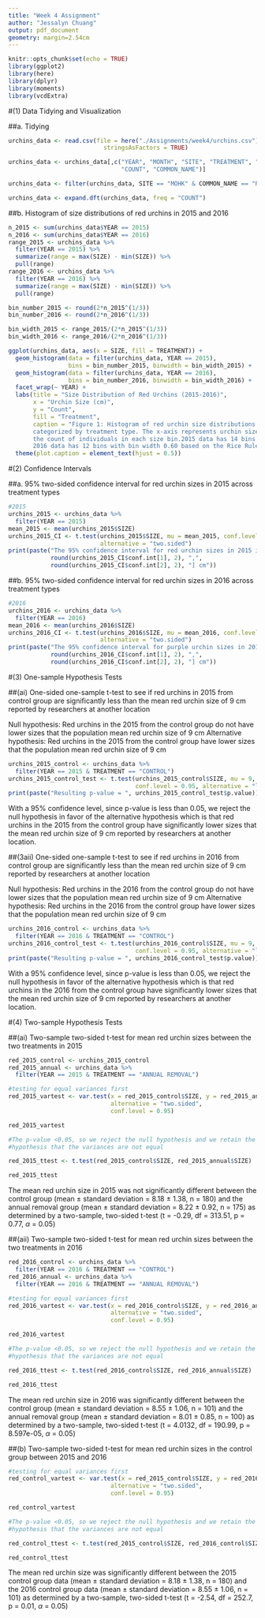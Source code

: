 ```yaml
---
title: "Week 4 Assignment"
author: "Jessalyn Chuang"
output: pdf_document
geometry: margin=2.54cm
---
```


```r
knitr::opts_chunk$set(echo = TRUE)
library(ggplot2)
library(here)
library(dplyr)
library(moments)
library(vcdExtra)
```

#(1) Data Tidying and Visualization

##a. Tidying 

```r
urchins_data <- read.csv(file = here("./Assignments/week4/urchins.csv"),
                           stringsAsFactors = TRUE)   

urchins_data <- urchins_data[,c("YEAR", "MONTH", "SITE", "TREATMENT", "SIZE", 
                                "COUNT", "COMMON_NAME")]

urchins_data <- filter(urchins_data, SITE == "MOHK" & COMMON_NAME == "Red Urchin" & (YEAR == 2015 | YEAR == 2016))

urchins_data <- expand.dft(urchins_data, freq = "COUNT")
```

##b. Histogram of size distributions of red urchins in 2015 and 2016

```r
n_2015 <- sum(urchins_data$YEAR == 2015)
n_2016 <- sum(urchins_data$YEAR == 2016)
range_2015 <- urchins_data %>%
  filter(YEAR == 2015) %>%
  summarize(range = max(SIZE) - min(SIZE)) %>%
  pull(range)
range_2016 <- urchins_data %>%
  filter(YEAR == 2016) %>%
  summarize(range = max(SIZE) - min(SIZE)) %>%
  pull(range)

bin_number_2015 <- round(2*n_2015^(1/3))
bin_number_2016 <- round(2*n_2016^(1/3))

bin_width_2015 <- range_2015/(2*n_2015^(1/3))
bin_width_2016 <- range_2016/(2*n_2016^(1/3))

ggplot(urchins_data, aes(x = SIZE, fill = TREATMENT)) +
  geom_histogram(data = filter(urchins_data, YEAR == 2015), 
                 bins = bin_number_2015, binwidth = bin_width_2015) +
  geom_histogram(data = filter(urchins_data, YEAR == 2016), 
                 bins = bin_number_2016, binwidth = bin_width_2016) +
  facet_wrap(~ YEAR) +
  labs(title = "Size Distribution of Red Urchins (2015-2016)",
       x = "Urchin Size (cm)",
       y = "Count",
       fill = "Treatment",
       caption = "Figure 1: Histogram of red urchin size distributions at Mohawk Reef in 2015 and 2016,
       categorized by treatment type. The x-axis represents urchin size (cm), and the y-axis indicates 
       the count of individuals in each size bin.2015 data has 14 bins with bin width 0.49, 
       2016 data has 12 bins with bin width 0.60 based on the Rice Rule.") +
  theme(plot.caption = element_text(hjust = 0.5)) 
```

#(2) Confidence Intervals

##a. 95% two-sided confidence interval for red urchin sizes in 2015 across treatment types

```r
#2015
urchins_2015 <- urchins_data %>%
  filter(YEAR == 2015) 
mean_2015 <- mean(urchins_2015$SIZE)
urchins_2015_CI <- t.test(urchins_2015$SIZE, mu = mean_2015, conf.level = 0.95, 
                          alternative = "two.sided")
print(paste("The 95% confidence interval for red urchin sizes in 2015 is [", 
            round(urchins_2015_CI$conf.int[1], 2), ",", 
            round(urchins_2015_CI$conf.int[2], 2), "] cm"))
```

##b. 95% two-sided confidence interval for red urchin sizes in 2016 across treatment types

```r
#2016
urchins_2016 <- urchins_data %>%
  filter(YEAR == 2016) 
mean_2016 <- mean(urchins_2016$SIZE)
urchins_2016_CI <- t.test(urchins_2016$SIZE, mu = mean_2016, conf.level = 0.95, 
                          alternative = "two.sided")
print(paste("The 95% confidence interval for purple urchin sizes in 2016 is [", 
            round(urchins_2016_CI$conf.int[1], 2), ",", 
            round(urchins_2016_CI$conf.int[2], 2), "] cm"))
```

#(3) One-sample Hypothesis Tests

##(ai) One-sided one-sample t-test to see if red urchins in 2015 from control group are significantly less than the mean red urchin size of 9 cm reported by researchers at another location

Null hypothesis: Red urchins in the 2015 from the control group do not have lower sizes that the population mean red urchin size of 9 cm
Alternative hypothesis: Red urchins in the 2015 from the control group have lower sizes that the population mean red urchin size of 9 cm

```r
urchins_2015_control <- urchins_data %>%
  filter(YEAR == 2015 & TREATMENT == "CONTROL") 
urchins_2015_control_test <- t.test(urchins_2015_control$SIZE, mu = 9, 
                                    conf.level = 0.95, alternative = "less")
print(paste("Resulting p-value = ", urchins_2015_control_test$p.value))
```

With a 95% confidence level, since p-value is less than 0.05, we reject the null hypothesis in favor of the alternative hypothesis which is that red urchins in the 2015 from the control group have significantly lower sizes that the mean red urchin size of 9 cm reported by researchers at another location.

##(3aii) One-sided one-sample t-test to see if red urchins in 2016 from control group are significantly less than the mean red urchin size of 9 cm reported by researchers at another location

Null hypothesis: Red urchins in the 2016 from the control group do not have lower sizes that the population mean red urchin size of 9 cm
Alternative hypothesis: Red urchins in the 2016 from the control group have lower sizes that the population mean red urchin size of 9 cm

```r
urchins_2016_control <- urchins_data %>%
  filter(YEAR == 2016 & TREATMENT == "CONTROL") 
urchins_2016_control_test <- t.test(urchins_2016_control$SIZE, mu = 9, 
                                    conf.level = 0.95, alternative = "less")
print(paste("Resulting p-value = ", urchins_2016_control_test$p.value))
```

With a 95% confidence level, since p-value is less than 0.05, we reject the null hypothesis in favor of the alternative hypothesis which is that red urchins in the 2016 from the control group have significantly lower sizes that the mean red urchin size of 9 cm reported by researchers at another location.

#(4) Two-sample Hypothesis Tests

##(ai) Two-sample two-sided t-test for mean red urchin sizes between the two treatments in 2015

```r
red_2015_control <- urchins_2015_control
red_2015_annual <- urchins_data %>%
  filter(YEAR == 2015 & TREATMENT == "ANNUAL REMOVAL") 

#testing for equal variances first
red_2015_vartest <- var.test(x = red_2015_control$SIZE, y = red_2015_annual$SIZE,
                             alternative = "two.sided",
                             conf.level = 0.95)

red_2015_vartest

#The p-value <0.05, so we reject the null hypothesis and we retain the alternative
#hypothesis that the variances are not equal

red_2015_ttest <- t.test(red_2015_control$SIZE, red_2015_annual$SIZE)

red_2015_ttest
```

The mean red urchin size in 2015 was not significantly different between the control group (mean ± standard deviation = 8.18 ± 1.38, n = 180) and the annual removal group (mean ± standard deviation = 8.22 ± 0.92, n = 175) as determined by a two-sample, two-sided t-test (t = -0.29, df = 313.51, p = 0.77, $\alpha$ = 0.05)

##(aii) Two-sample two-sided t-test for mean red urchin sizes between the two treatments in 2016

```r
red_2016_control <- urchins_data %>%
  filter(YEAR == 2016 & TREATMENT == "CONTROL") 
red_2016_annual <- urchins_data %>%
  filter(YEAR == 2016 & TREATMENT == "ANNUAL REMOVAL") 

#testing for equal variances first
red_2016_vartest <- var.test(x = red_2016_control$SIZE, y = red_2016_annual$SIZE,
                             alternative = "two.sided",
                             conf.level = 0.95)

red_2016_vartest

#The p-value <0.05, so we reject the null hypothesis and we retain the alternative
#hypothesis that the variances are not equal

red_2016_ttest <- t.test(red_2016_control$SIZE, red_2016_annual$SIZE)

red_2016_ttest
```

The mean red urchin size in 2016 was significantly different between the control group (mean ± standard deviation = 8.55 ± 1.06, n = 101) and the annual removal group (mean ± standard deviation = 8.01 ± 0.85, n = 100) as determined by a two-sample, two-sided t-test (t = 4.0132, df = 190.99, p = 8.597e-05, $\alpha$ = 0.05)

##(b) Two-sample two-sided t-test for mean red urchin sizes in the control group between 2015 and 2016

```r
#testing for equal variances first
red_control_vartest <- var.test(x = red_2015_control$SIZE, y = red_2016_control$SIZE,
                             alternative = "two.sided",
                             conf.level = 0.95)

red_control_vartest

#The p-value <0.05, so we reject the null hypothesis and we retain the alternative
#hypothesis that the variances are not equal

red_control_ttest <- t.test(red_2015_control$SIZE, red_2016_control$SIZE)

red_control_ttest
```

The mean red urchin size was significantly different between the 2015 control group data (mean ± standard deviation = 8.18 ± 1.38, n = 180) and the 2016 control group data (mean ± standard deviation = 8.55 ± 1.06, n = 101) as determined by a two-sample, two-sided t-test (t = -2.54, df = 252.7, p = 0.01, $\alpha$ = 0.05)